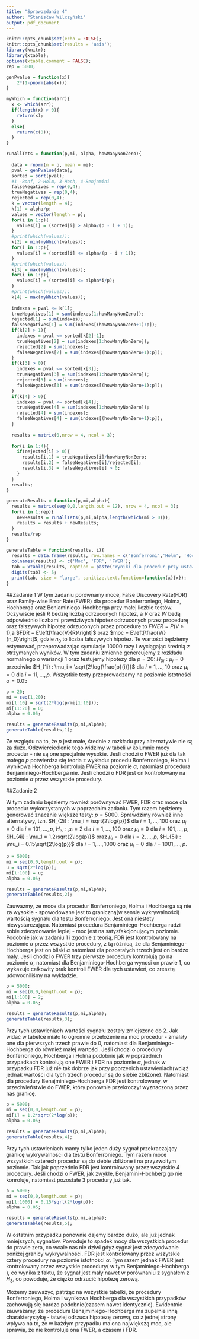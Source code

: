 ```yaml
---
title: "Sprawozdanie 4"
author: "Stanisław Wilczyński"
output: pdf_document
---
```


```r
knitr::opts_chunk$set(echo = FALSE);
knitr::opts_chunk$set(results = 'asis');
library(knitr);
library(xtable);
options(xtable.comment = FALSE);
rep = 5000;
```

```r
genPvalue = function(x){
    2*(1-pnorm(abs(x)))
}

myWhich = function(arr){
  x <- which(arr);
  if(length(x) > 0){
    return(x);
  }
  else{
    return(c(0));
  }
}

runAllTets = function(p,mi, alpha, howManyNonZero){
  
  data = rnorm(n = p, mean = mi);
  pval = genPvalue(data);
  sorted = sort(pval);
  #1 -Bonf, 2-Holm, 3-Hoch, 4-Benjamini
  falseNegatives = rep(0,4);
  trueNegatives = rep(0,4);
  rejected = rep(0,4);
  k = vector(length = 4);
  k[1] = alpha/p;
  values = vector(length = p);
  for(i in 1:p){
    values[i] = (sorted[i] > alpha/(p - i + 1));
  }
  #print(which(values));
  k[2] = min(myWhich(values));
  for(i in 1:p){
    values[i] = (sorted[i] <= alpha/(p - i + 1));
  }
  #print(which(values))
  k[3] = max(myWhich(values));
  for(i in 1:p){
    values[i] = (sorted[i] <= alpha*i/p);
  }
  #print(which(values));
  k[4] = max(myWhich(values));
  
  indexes = pval <= k[1];
  trueNegatives[1] = sum(indexes[1:howManyNonZero]);
  rejected[1] = sum(indexes);
  falseNegatives[1] = sum(indexes[(howManyNonZero+1):p]);
  if(k[2] > 1){
    indexes = pval <= sorted[k[2]-1];
    trueNegatives[2] = sum(indexes[1:howManyNonZero]);
    rejected[2] = sum(indexes);
    falseNegatives[2] = sum(indexes[(howManyNonZero+1):p]);
  }
  if(k[3] > 0){
    indexes = pval <= sorted[k[3]];
    trueNegatives[3] = sum(indexes[1:howManyNonZero]);
    rejected[3] = sum(indexes);
    falseNegatives[3] = sum(indexes[(howManyNonZero+1):p]);
  }
  if(k[4] > 0){
    indexes = pval <= sorted[k[4]];
    trueNegatives[4] = sum(indexes[1:howManyNonZero]);
    rejected[4] = sum(indexes);
    falseNegatives[4] = sum(indexes[(howManyNonZero+1):p]);
  }
  
  results = matrix(0,nrow = 4, ncol = 3);
  
  for(i in 1:4){
    if(rejected[i] > 0){
      results[i,1] = trueNegatives[i]/howManyNonZero;
      results[i,2] = falseNegatives[i]/rejected[i];
      results[i,3] = falseNegatives[i] > 0;
    }
  }
  results;
}

generateResults = function(p,mi,alpha){
  results = matrix(seq(0,0,length.out = 12), nrow = 4, ncol = 3);
  for(i in 1:rep){
    newResults = runAllTets(p,mi,alpha,length(which(mi > 0)));
    results = results + newResults;
  }
  results/rep
}

generateTable = function(results, i){
  results = data.frame(results, row.names = c('Bonferroni','Holm', 'Hochberg', 'Benjamini'));
  colnames(results) <- c('Moc', 'FDR', 'FWER');
  tab = xtable(results, caption = paste("Wyniki dla procedur przy ustawieniach ",i));
  digits(tab) <- 5;
  print(tab, size = "large", sanitize.text.function=function(x){x});
}

```
##Zadanie 1
W tym zadaniu porównamy moce, False Discovery Rate(FDR) oraz Family-wise Error Rate(FWER) dla procedur Bonferroniego, Holma, Hochberga oraz Benjaminiego-Hochberga przy małej liczbie testów. Oczywiście jeśli $R$ bedzię liczbą odrzuconych hipotez, a $V$ oraz $W$ bedą odpowiednio liczbami prawdziwych hipotez odrzuconych przez procedurę oraz fałszywych hipotez odrzuconych przez procedurę to $FWER = P(V \geq 1)$,a $FDR = E\left[\frac{V}{R}\right]$ oraz $moc = E\left[\frac{W}{n_0}\right]$, gdzie $n_0$ to liczba fałszywych hipotez. Te wartości będziemy estymować, przeprowadzając symulacje $10000$ razy i wyciągając średnią z otrzymanych wyników. W tym zadaniu zmienne genereujemy z rozkładu normalnego o wariancji $1$ oraz testujemy hipotezy dla $p=20$: $H_{0i}: \mu_i = 0$ przeciwko $H_{1i} : \mu_i = \sqrt{2\log{\frac{p}{i}}}$ dla $i = 1, \ldots, 10$ oraz $\mu_i = 0$ dla $i = 11, \ldots, p$. Wszystkie testy przeprowadzamy na poziomie istotności $\alpha = 0.05$

```r

p = 20;
mi = seq(1,20);
mi[1:10] = sqrt(2*log(p/mi[1:10]));
mi[11:20] = 0;
alpha = 0.05;

results = generateResults(p,mi,alpha);
generateTable(results,1);

```

Ze względu na to, że $p$ jest małe, średnie z rozkładu przy alternatywie nie są za duże. Odzwierciedlenie tego widzimy w tabeli w kolumnie mocy procedur - nie są one specjalnie wysokie. Jeśli chodzi o FWER już dla tak małego $p$ potwierdza się teoria z wykładu: procedu Bonferroniego, Holma i wynikowa Hochberga kontrolują FWER na poziomie $\alpha$, natomiast procedura Benjaminiego-Hochberga nie. Jeśli chodzi o FDR jest on kontrolowany na poziomie $\alpha$ przez wszystkie procedury.

##Zadanie 2

W tym zadaniu będziemy również porównywać FWER, FDR oraz moce dla procedur wykorzystanych w poprzednim zadaniu. Tym razem będziemy generować znacznie większe testy: $p = 5000$. Sprawdzimy również inne alternatywy, tzn. $H_{2i} : \mu_i = \sqrt{2\log{p}}$ dla $i = 1, \ldots, 100$ oraz $\mu_i = 0$ dla $i = 101, \ldots, p$, $H_{3i} : \mu_i = 2$ dla $i = 1, \ldots, 100$ oraz $\mu_i = 0$ dla $i = 101, \ldots, p$, $H_{4i} : \mu_1 = 1.2\sqrt{2\log{p}}$ oraz $\mu_i = 0$ dla $i = 2, \ldots, p$, $H_{5i} : \mu_i = 0.15\sqrt{2\log{p}}$ dla $i = 1, \ldots, 1000$ oraz $\mu_i = 0$ dla $i = 1001, \ldots, p$.

```r
p = 5000;
mi = seq(0,0,length.out = p);
u = sqrt(2*log(p));
mi[1:100] = u;
alpha = 0.05;

results = generateResults(p,mi,alpha);
generateTable(results,2);
```

Zauważmy, że moce dla procedur Bonferroniego, Holma i Hochberga są nie za wysokie - spowodowane jest to graniczną(w sensie wykrywalności) wartością sygnału dla testu Bonferroniego. Jest ona niestety niewystarczająca. Natomiast procedura Benjaminiego-Hochberga radzi sobie zdecydowanie lepiej - moc jest na satysfakcjonującym poziomie. Podobnie jak w zadaniu 1 i zgodnie z teorią, FDR jest kontrolowany na poziomie $\alpha$ przez wszystkie procedury, z tą różnicą, że dla Benjaminiego-Hochberga jest on bliski $\alpha$ natomiast dla pozostałych trzech jest on bardzo mały. Jeśli chodzi o FWER trzy pierwsze procedury kontrolują go na poziomie $\alpha$, natomiast dla Benjaminiego-Hochberga wynosi on prawie 1, co wykazuje całkowity brak kontroli FWER dla tych ustawień, co zresztą udowodniliśmy na wykładzie.


```r
p = 5000;
mi = seq(0,0,length.out = p);
mi[1:100] = 2;
alpha = 0.05;

results = generateResults(p,mi,alpha);
generateTable(results,3);
```
Przy tych ustawieniach wartości sygnału zostały zmiejszone do $2$. Jak widać w tabelce miało to ogromne przełożenie na moc procedur - zmalały one dla pierwszych trzech prawie do 0, natomiast dla Benjaminiego-Hochberga do również małej wartości. Jeśli chodzi o procedury Bonferroniego, Hochberga i Holma podobnie jak w poprzednich przypadkach kontrolują one FWER i FDR na poziomie $\alpha$, jednak w przypadku FDR już nie tak dobrze jak przy poprzenich ustawieniach(wciąż jednak wartości dla tych trzech procedur są do siebie zbliżone). Natomiast dla procedury Benajminiego-Hochberga FDR jest kontrolowany, w przeciwieństwie do FWER, który ponownie przekroczył wyznaczoną przez nas granicę.



```r
p = 5000;
mi = seq(0,0,length.out = p);
mi[1] = 1.2*sqrt(2*log(p));
alpha = 0.05;

results = generateResults(p,mi,alpha);
generateTable(results,4);
```
Przy tych ustawieniach mamy tylko jeden duży sygnał przekraczający granicę wykrywalności dla testu Bonferroniego. Tym razem moce wszystkich czterech procedur są do siebie zbliżone i na przyzwoitym poziomie. Tak jak poprzednio FDR jest kontrolowany przez wszytskie 4 procedury. Jeśli chodzi o FWER, jak zwykle, Benjamini-Hochberg go nie konroluje, natomiast pozostałe 3 procedury już tak.


```r
p = 5000;
mi = seq(0,0,length.out = p);
mi[1:1000] = 0.15*sqrt(2*log(p));
alpha = 0.05;

results = generateResults(p,mi,alpha);
generateTable(results,5);
```
W ostatnim przypadku ponownie dajemy bardzo dużo, ale już jednak mniejszych, sygnałów. Powoduje to spadek mocy dla wszystkich procedur do prawie zera, co wcale nas nie dziwi gdyż sygnał jest zdecyodwanie poniżej granicy wykrywalności. FDR jest kontrolowany przez wszytskie cztery procedury na poziomie istotności $\alpha$. Tym razem jednak FWER jest kontrolowany przez wszystkie procedury( w tym  Benjaminiego-Hochberga ), co wynika z faktu, że sygnał jest mały nawet w porównaniu z sygnałem z $H_3$, co powoduje, że cięzko odrzucić hipotezę zerową.

Możemy zauważyć, patrząc na wszystkie tabelki, że procedury Bonferroniego, Holma i wynikowa Hochberga dla wszystkich przypadków zachowują się bardzo podobnie(czasem nawet identycznie). Ewidentnie zauważamy, że procedura Benajminiego-Hochberga ma zupełnie inną charakterystykę - łatwiej odrzuca hipotezę zerową, co z jednej strony wpływa na to, że w każdym przypadku ma ona największą moc, ale sprawia, że nie kontroluje ona FWER, a czasem i FDR.



